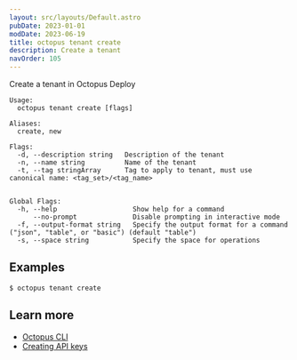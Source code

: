 ```yaml
---
layout: src/layouts/Default.astro
pubDate: 2023-01-01
modDate: 2023-06-19
title: octopus tenant create
description: Create a tenant
navOrder: 105
---
```


Create a tenant in Octopus Deploy

```
Usage:
  octopus tenant create [flags]

Aliases:
  create, new

Flags:
  -d, --description string   Description of the tenant
  -n, --name string          Name of the tenant
  -t, --tag stringArray      Tag to apply to tenant, must use canonical name: <tag_set>/<tag_name>


Global Flags:
  -h, --help                   Show help for a command
      --no-prompt              Disable prompting in interactive mode
  -f, --output-format string   Specify the output format for a command ("json", "table", or "basic") (default "table")
  -s, --space string           Specify the space for operations

```

## Examples

<SamplesInstance />

```
$ octopus tenant create

```

## Learn more

- [Octopus CLI](/docs/octopus-rest-api/cli)
- [Creating API keys](/docs/octopus-rest-api/how-to-create-an-api-key)
